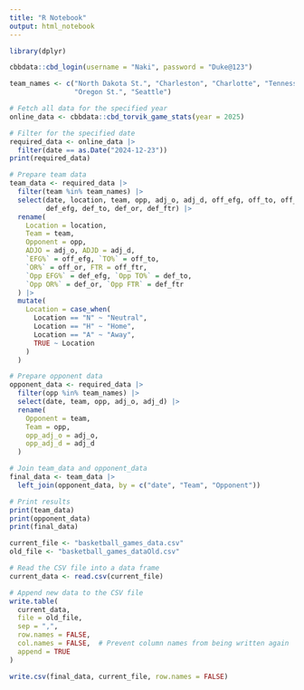 ```yaml
---
title: "R Notebook"
output: html_notebook
---
```


```r
library(dplyr)
```


```r
cbbdata::cbd_login(username = "Naki", password = "Duke@123")
```

```r
team_names <- c("North Dakota St.", "Charleston", "Charlotte", "Tennessee", "Nebraska",
                "Oregon St.", "Seattle")

# Fetch all data for the specified year
online_data <- cbbdata::cbd_torvik_game_stats(year = 2025)

# Filter for the specified date
required_data <- online_data |>
  filter(date == as.Date("2024-12-23"))
print(required_data)
```

```r
# Prepare team data
team_data <- required_data |>
  filter(team %in% team_names) |>
  select(date, location, team, opp, adj_o, adj_d, off_efg, off_to, off_or, off_ftr,
         def_efg, def_to, def_or, def_ftr) |>
  rename(
    Location = location,
    Team = team,
    Opponent = opp,
    ADJO = adj_o, ADJD = adj_d,
    `EFG%` = off_efg, `TO%` = off_to,
    `OR%` = off_or, FTR = off_ftr,
    `Opp EFG%` = def_efg, `Opp TO%` = def_to,
    `Opp OR%` = def_or, `Opp FTR` = def_ftr
  ) |>
  mutate(
    Location = case_when(
      Location == "N" ~ "Neutral",
      Location == "H" ~ "Home",
      Location == "A" ~ "Away",
      TRUE ~ Location
    )
  )

# Prepare opponent data
opponent_data <- required_data |>
  filter(opp %in% team_names) |>
  select(date, team, opp, adj_o, adj_d) |>
  rename(
    Opponent = team,
    Team = opp,
    opp_adj_o = adj_o,
    opp_adj_d = adj_d
  )

# Join team_data and opponent_data
final_data <- team_data |>
  left_join(opponent_data, by = c("date", "Team", "Opponent"))

# Print results
print(team_data)
print(opponent_data)
print(final_data)

```

```r
current_file <- "basketball_games_data.csv"
old_file <- "basketball_games_dataOld.csv"

# Read the CSV file into a data frame
current_data <- read.csv(current_file)

# Append new data to the CSV file
write.table(
  current_data,
  file = old_file,
  sep = ",",
  row.names = FALSE,
  col.names = FALSE,  # Prevent column names from being written again
  append = TRUE
)

write.csv(final_data, current_file, row.names = FALSE)
```


